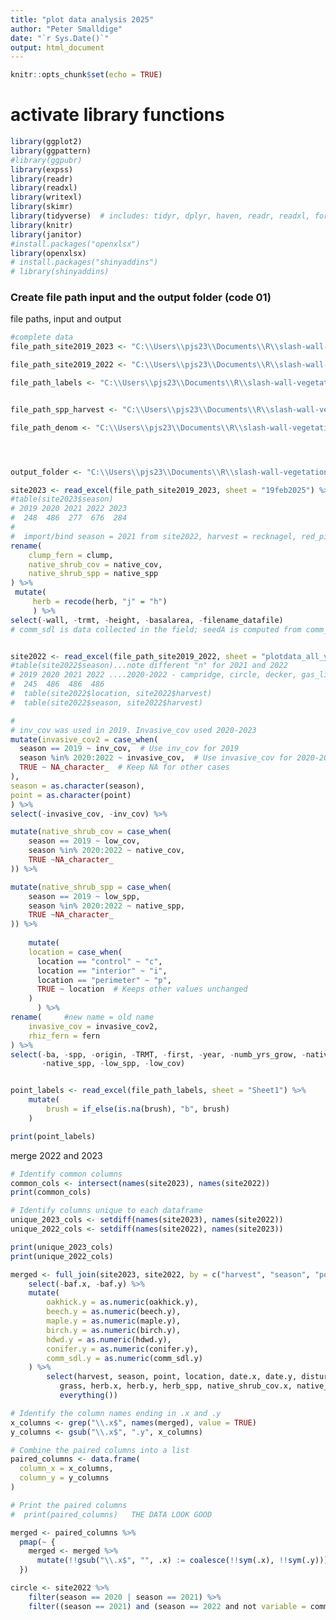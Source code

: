 ```yaml
---
title: "plot data analysis 2025"
author: "Peter Smalldige"
date: "`r Sys.Date()`"
output: html_document
---
```


```r
knitr::opts_chunk$set(echo = TRUE)
```


# activate library functions
```r

library(ggplot2)
library(ggpattern)
#library(ggpubr)
library(expss)
library(readr)
library(readxl)
library(writexl)
library(skimr)
library(tidyverse)  # includes: tidyr, dplyr, haven, readr, readxl, forcats, stringer, ggplot2. See all with tidyverse_packages()
library(knitr)
library(janitor)
#install.packages("openxlsx")
library(openxlsx)
# install.packages("shinyaddins")
# library(shinyaddins)

```


### Create file path input and the output folder (code 01) 

file paths, input and output
```r
#complete data
file_path_site2019_2023 <- "C:\\Users\\pjs23\\Documents\\R\\slash-wall-vegetation\\summary output\\site_plot_data_2019_2023(19feb2025)(readme).xlsx"

file_path_site2019_2022 <- "C:\\Users\\pjs23\\Documents\\R\\slash-wall-vegetation\\plotdata_all_years_3april2023.xlsx"

file_path_labels <- "C:\\Users\\pjs23\\Documents\\R\\slash-wall-vegetation\\summary output\\point_labels_all(readme).xlsx"


file_path_spp_harvest <- "C:\\Users\\pjs23\\Documents\\R\\slash-wall-vegetation\\summary output\\spp_x_harvest_x_trmt_x_season(5march2025).xlsx"

file_path_denom <- "C:\\Users\\pjs23\\Documents\\R\\slash-wall-vegetation\\summary output\\sample_size_table(16feb2025).xlsx"




output_folder <- "C:\\Users\\pjs23\\Documents\\R\\slash-wall-vegetation\\summary output\\"
```


```r

site2023 <- read_excel(file_path_site2019_2023, sheet = "19feb2025") %>% 
#table(site2023$season)
# 2019 2020 2021 2022 2023 
#  248  486  277  676  284
#  
#  import/bind season = 2021 from site2022, harvest = recknagel, red_pine, sta_rd, circle
rename(
    clump_fern = clump,
    native_shrub_cov = native_cov,
    native_shrub_spp = native_spp
) %>% 
 mutate(
     herb = recode(herb, "j" = "h")
     ) %>% 
select(-wall, -trmt, -height, -basalarea, -filename_datafile)
# comm_sdl is data collected in the field; seedA is computed from comm_sdl as bracket:random generated values for 2020-2022


site2022 <- read_excel(file_path_site2019_2022, sheet = "plotdata_all_years") %>% 
#table(site2022$season)...note different "n" for 2021 and 2022
# 2019 2020 2021 2022 ....2020-2022 - campridge, circle, decker, gas_line, recknagel, red_pine, sta_rd
#  245  486  486  486 
#  table(site2022$location, site2022$harvest)
#  table(site2022$season, site2022$harvest)

#
# inv_cov was used in 2019. Invasive_cov used 2020-2023
mutate(invasive_cov2 = case_when(
  season == 2019 ~ inv_cov,  # Use inv_cov for 2019
  season %in% 2020:2022 ~ invasive_cov,  # Use invasive_cov for 2020-2022
  TRUE ~ NA_character_  # Keep NA for other cases
),
season = as.character(season),
point = as.character(point)
) %>% 
select(-invasive_cov, -inv_cov) %>% 

mutate(native_shrub_cov = case_when(
    season == 2019 ~ low_cov,
    season %in% 2020:2022 ~ native_cov,
    TRUE ~NA_character_
)) %>% 

mutate(native_shrub_spp = case_when(
    season == 2019 ~ low_spp,
    season %in% 2020:2022 ~ native_spp,
    TRUE ~NA_character_
)) %>% 
    
    mutate(
    location = case_when(
      location == "control" ~ "c",
      location == "interior" ~ "i",
      location == "perimeter" ~ "p",
      TRUE ~ location  # Keeps other values unchanged
    )
      ) %>% 
rename(     #new name = old name
    invasive_cov = invasive_cov2,
    rhiz_fern = fern
) %>% 
select(-ba, -spp, -origin, -TRMT, -first, -year, -numb_yrs_grow, -native_cov, 
       -native_spp, -low_spp, -low_cov)


point_labels <- read_excel(file_path_labels, sheet = "Sheet1") %>% 
    mutate(
        brush = if_else(is.na(brush), "b", brush)
    )

print(point_labels)
```

merge 2022 and 2023
```r
# Identify common columns
common_cols <- intersect(names(site2023), names(site2022))
print(common_cols)

# Identify columns unique to each dataframe
unique_2023_cols <- setdiff(names(site2023), names(site2022))
unique_2022_cols <- setdiff(names(site2022), names(site2023))

print(unique_2023_cols)
print(unique_2022_cols)
```


```r
merged <- full_join(site2023, site2022, by = c("harvest", "season", "point", "location")) %>% 
    select(-baf.x, -baf.y) %>% 
    mutate(
        oakhick.y = as.numeric(oakhick.y),
        beech.y = as.numeric(beech.y),
        maple.y = as.numeric(maple.y),
        birch.y = as.numeric(birch.y),
        hdwd.y = as.numeric(hdwd.y),
        conifer.y = as.numeric(conifer.y),
        comm_sdl.y = as.numeric(comm_sdl.y)
    ) %>% 
        select(harvest, season, point, location, date.x, date.y, disturb.x, disturb.y, slash.x, slash.y, clump_fern,
           grass, herb.x, herb.y, herb_spp, native_shrub_cov.x, native_shrub_cov.y, native_shrub_spp.x, native_shrub_spp.y, mid_cov.x, mid_cov.y,
           everything())

# Identify the column names ending in .x and .y
x_columns <- grep("\\.x$", names(merged), value = TRUE)
y_columns <- gsub("\\.x$", ".y", x_columns)

# Combine the paired columns into a list
paired_columns <- data.frame(
  column_x = x_columns,
  column_y = y_columns
)

# Print the paired columns
#  print(paired_columns)   THE DATA LOOK GOOD

merged <- paired_columns %>%
  pmap(~ {
    merged <- merged %>%
      mutate(!!gsub("\\.x$", "", .x) := coalesce(!!sym(.x), !!sym(.y)))
  })
```






```r
circle <- site2022 %>% 
    filter(season == 2020 | season == 2021) %>% 
    filter((season == 2021) and (season == 2022 and not variable = comm_sdl))
```

